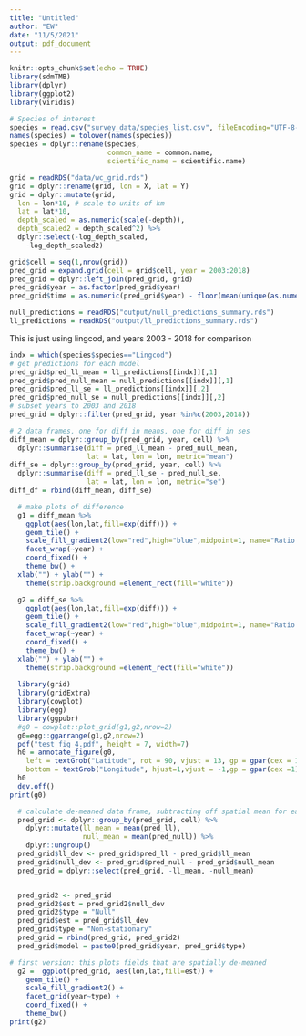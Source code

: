```yaml
---
title: "Untitled"
author: "EW"
date: "11/5/2021"
output: pdf_document
---
```


```r
knitr::opts_chunk$set(echo = TRUE)
library(sdmTMB)
library(dplyr)
library(ggplot2)
library(viridis)
```

```r
# Species of interest
species = read.csv("survey_data/species_list.csv", fileEncoding="UTF-8-BOM")
names(species) = tolower(names(species))
species = dplyr::rename(species,
                        common_name = common.name,
                        scientific_name = scientific.name)

grid = readRDS("data/wc_grid.rds")
grid = dplyr::rename(grid, lon = X, lat = Y)
grid = dplyr::mutate(grid,
  lon = lon*10, # scale to units of km
  lat = lat*10,
  depth_scaled = as.numeric(scale(-depth)),
  depth_scaled2 = depth_scaled^2) %>%
  dplyr::select(-log_depth_scaled,
    -log_depth_scaled2)

grid$cell = seq(1,nrow(grid))
pred_grid = expand.grid(cell = grid$cell, year = 2003:2018)
pred_grid = dplyr::left_join(pred_grid, grid)
pred_grid$year = as.factor(pred_grid$year)
pred_grid$time = as.numeric(pred_grid$year) - floor(mean(unique(as.numeric(pred_grid$year))))

null_predictions = readRDS("output/null_predictions_summary.rds")
ll_predictions = readRDS("output/ll_predictions_summary.rds")

```


This is just using lingcod, and years 2003 - 2018 for comparison

```r
indx = which(species$species=="Lingcod")
# get predictions for each model
pred_grid$pred_ll_mean = ll_predictions[[indx]][,1]
pred_grid$pred_null_mean = null_predictions[[indx]][,1]
pred_grid$pred_ll_se = ll_predictions[[indx]][,2]
pred_grid$pred_null_se = null_predictions[[indx]][,2]
# subset years to 2003 and 2018
pred_grid = dplyr::filter(pred_grid, year %in%c(2003,2018))

# 2 data frames, one for diff in means, one for diff in ses
diff_mean = dplyr::group_by(pred_grid, year, cell) %>% 
  dplyr::summarise(diff = pred_ll_mean - pred_null_mean,
                   lat = lat, lon = lon, metric="mean")
diff_se = dplyr::group_by(pred_grid, year, cell) %>% 
  dplyr::summarise(diff = pred_ll_se - pred_null_se,
                   lat = lat, lon = lon, metric="se")
diff_df = rbind(diff_mean, diff_se)
```

```r
  # make plots of difference
  g1 = diff_mean %>%
    ggplot(aes(lon,lat,fill=exp(diff))) +
    geom_tile() +
    scale_fill_gradient2(low="red",high="blue",midpoint=1, name="Ratio of means") +
    facet_wrap(~year) +
    coord_fixed() +
    theme_bw() + 
  xlab("") + ylab("") + 
    theme(strip.background =element_rect(fill="white"))

  g2 = diff_se %>%
    ggplot(aes(lon,lat,fill=exp(diff))) +
    geom_tile() +
    scale_fill_gradient2(low="red",high="blue",midpoint=1, name="Ratio of SEs") +
    facet_wrap(~year) +
    coord_fixed() +
    theme_bw() + 
  xlab("") + ylab("") + 
    theme(strip.background =element_rect(fill="white"))
  
  library(grid)
  library(gridExtra)
  library(cowplot)
  library(egg)
  library(ggpubr)
  #g0 = cowplot::plot_grid(g1,g2,nrow=2)
  g0=egg::ggarrange(g1,g2,nrow=2)
  pdf("test_fig_4.pdf", height = 7, width=7)
  h0 = annotate_figure(g0, 
    left = textGrob("Latitude", rot = 90, vjust = 13, gp = gpar(cex = 1)),
    bottom = textGrob("Longitude", hjust=1,vjust = -1,gp = gpar(cex =1)))
  h0
  dev.off()
print(g0)
```


```r
  # calculate de-meaned data frame, subtracting off spatial mean for each cell
  pred_grid <- dplyr::group_by(pred_grid, cell) %>%
    dplyr::mutate(ll_mean = mean(pred_ll),
                  null_mean = mean(pred_null)) %>%
    dplyr::ungroup()
  pred_grid$ll_dev <- pred_grid$pred_ll - pred_grid$ll_mean
  pred_grid$null_dev <- pred_grid$pred_null - pred_grid$null_mean
  pred_grid = dplyr::select(pred_grid, -ll_mean, -null_mean)


  pred_grid2 <- pred_grid
  pred_grid2$est = pred_grid2$null_dev
  pred_grid2$type = "Null"
  pred_grid$est = pred_grid$ll_dev
  pred_grid$type = "Non-stationary"
  pred_grid = rbind(pred_grid, pred_grid2)
  pred_grid$model = paste0(pred_grid$year, pred_grid$type)

# first version: this plots fields that are spatially de-meaned
  g2 =  ggplot(pred_grid, aes(lon,lat,fill=est)) +
    geom_tile() +
    scale_fill_gradient2() +
    facet_grid(year~type) +
    coord_fixed() +
    theme_bw()
print(g2)
```

